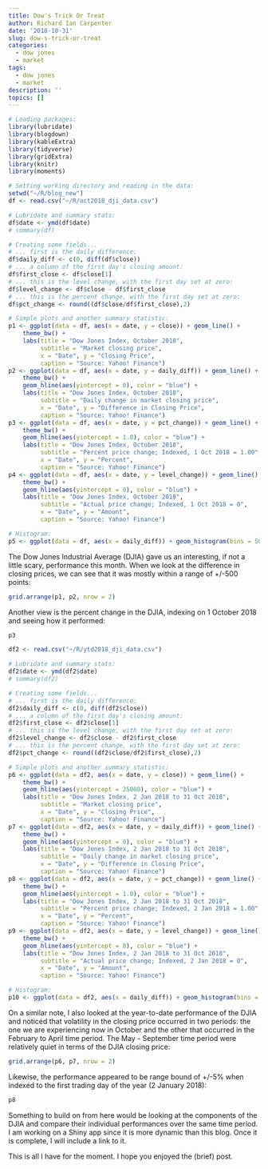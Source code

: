 ```yaml
---
title: Dow's Trick Or Treat
author: Richard Ian Carpenter
date: '2018-10-31'
slug: dow-s-trick-or-treat
categories:
  - dow jones
  - market
tags:
  - dow jones
  - market
description: ''
topics: []
---
```


```r
# Loading packages:
library(lubridate)
library(blogdown)
library(kableExtra)
library(tidyverse)
library(gridExtra)
library(knitr)
library(moments)

# Setting working directory and reading in the data:
setwd("~/R/blog_new")
df <- read.csv("~/R/oct2018_dji_data.csv")

# Lubridate and summary stats:
df$date <- ymd(df$date)
# summary(df)

# Creating some fields...
# ... first is the daily difference:
df$daily_diff <- c(0, diff(df$close))
# ... a column of the first day's closing amount:
df$first_close <- df$close[1]
# ... this is the level change, with the first day set at zero:
df$level_change <- df$close - df$first_close
# ... this is the percent change, with the first day set at zero:
df$pct_change <- round((df$close/df$first_close),2)

# Simple plots and another summary statistic:
p1 <- ggplot(data = df, aes(x = date, y = close)) + geom_line() +
    theme_bw() +
    labs(title = "Dow Jones Index, October 2018",
         subtitle = "Market closing price",
         x = "Date", y = "Closing Price", 
         caption = "Source: Yahoo! Finance")
p2 <- ggplot(data = df, aes(x = date, y = daily_diff)) + geom_line() +
    theme_bw() +
    geom_hline(aes(yintercept = 0), color = "blue") +
    labs(title = "Dow Jones Index, October 2018",
         subtitle = "Daily change in market closing price",
         x = "Date", y = "Difference in Closing Price", 
         caption = "Source: Yahoo! Finance")
p3 <- ggplot(data = df, aes(x = date, y = pct_change)) + geom_line() +
    theme_bw() +
    geom_hline(aes(yintercept = 1.0), color = "blue") +
    labs(title = "Dow Jones Index, October 2018",
         subtitle = "Percent price change; Indexed, 1 Oct 2018 = 1.00",
         x = "Date", y = "Percent", 
         caption = "Source: Yahoo! Finance")
p4 <- ggplot(data = df, aes(x = date, y = level_change)) + geom_line() +
    theme_bw() +
    geom_hline(aes(yintercept = 0), color = "blue") +
    labs(title = "Dow Jones Index, October 2018",
         subtitle = "Actual price change; Indexed, 1 Oct 2018 = 0",
         x = "Date", y = "Amount", 
         caption = "Source: Yahoo! Finance")

# Histogram:
p5 <- ggplot(data = df, aes(x = daily_diff)) + geom_histogram(bins = 50)
```

The Dow Jones Industrial Average (DJIA) gave us an interesting, if not a little scary, performance this month.  When we look at the difference in closing prices, we can see that it was mostly within a range of +/-500 points:

```r
grid.arrange(p1, p2, nrow = 2)
```

Another view is the percent change in the DJIA, indexing on 1 October 2018 and seeing how it performed:

```r
p3
```

``` r
df2 <- read.csv("~/R/ytd2018_dji_data.csv")

# Lubridate and summary stats:
df2$date <- ymd(df2$date)
# summary(df2)

# Creating some fields...
# ... first is the daily difference:
df2$daily_diff <- c(0, diff(df2$close))
# ... a column of the first day's closing amount:
df2$first_close <- df2$close[1]
# ... this is the level change, with the first day set at zero:
df2$level_change <- df2$close - df2$first_close
# ... this is the percent change, with the first day set at zero:
df2$pct_change <- round((df2$close/df2$first_close),2)

# Simple plots and another summary statistic:
p6 <- ggplot(data = df2, aes(x = date, y = close)) + geom_line() +
    theme_bw() +
    geom_hline(aes(yintercept = 25000), color = "blue") +
    labs(title = "Dow Jones Index, 2 Jan 2018 to 31 Oct 2018",
         subtitle = "Market closing price",
         x = "Date", y = "Closing Price", 
         caption = "Source: Yahoo! Finance")
p7 <- ggplot(data = df2, aes(x = date, y = daily_diff)) + geom_line() +
    theme_bw() +
    geom_hline(aes(yintercept = 0), color = "blue") +
    labs(title = "Dow Jones Index, 2 Jan 2018 to 31 Oct 2018",
         subtitle = "Daily change in market closing price",
         x = "Date", y = "Difference in Closing Price", 
         caption = "Source: Yahoo! Finance")
p8 <- ggplot(data = df2, aes(x = date, y = pct_change)) + geom_line() +
    theme_bw() +
    geom_hline(aes(yintercept = 1.0), color = "blue") +
    labs(title = "Dow Jones Index, 2 Jan 2018 to 31 Oct 2018",
         subtitle = "Percent price change; Indexed, 2 Jan 2018 = 1.00",
         x = "Date", y = "Percent", 
         caption = "Source: Yahoo! Finance")
p9 <- ggplot(data = df2, aes(x = date, y = level_change)) + geom_line() +
    theme_bw() +
    geom_hline(aes(yintercept = 0), color = "blue") +
    labs(title = "Dow Jones Index, 2 Jan 2018 to 31 Oct 2018",
         subtitle = "Actual price change; Indexed, 2 Jan 2018 = 0",
         x = "Date", y = "Amount", 
         caption = "Source: Yahoo! Finance")

# Histogram:
p10 <- ggplot(data = df2, aes(x = daily_diff)) + geom_histogram(bins = 50)
```

On a similar note, I also looked at the year-to-date performance of the DJIA and noticed that volatility in the closing price occurred in two periods: the one we are experiencing now in October and the other that occurred in the February to April time period.  The May - September time period were relatively quiet in terms of the DJIA closing price:

```r
grid.arrange(p6, p7, nrow = 2)
```

Likewise, the performance appeared to be range bound of +/-5% when indexed to the first trading day of the year (2 January 2018):

```r
p8
```

Something to build on from here would be looking at the components of the DJIA and compare their individual performances over the same time period.  I am working on a Shiny app since it is more dynamic than this blog.  Once it is complete, I will include a link to it.

This is all I have for the moment.  I hope you enjoyed the (brief) post. 